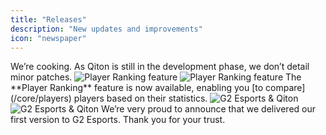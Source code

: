 ```yaml
---
title: "Releases"
description: "New updates and improvements"
icon: "newspaper"
---
```


<Update label="v1.0.0" description="coming late 2025">
    We’re cooking. As Qiton is still in the development phase, we don’t detail minor patches.
</Update>

<Update label="v0.9.0" description="13 may 2025">
    <Frame>
        <img
            className="block dark:hidden"
            src="./images/releases/player_ranking.png"
            alt="Player Ranking feature"
        />
        <img
            className="hidden dark:block"
            src="./images/releases/player_ranking.png"
            alt="Player Ranking feature"
        />
    </Frame>
    The **Player Ranking** feature is now available, enabling you [to compare](/core/players) players based on their
    statistics.
</Update>

<Update label="v0.5.5" description="4 march 2025">
    <Frame>
        <img
            className="block dark:hidden"
            src="./images/releases/g2_qiton.jpg"
            alt="G2 Esports & Qiton"
        />
        <img
            className="hidden dark:block"
            src="./images/releases/g2_qiton.jpg"
            alt="G2 Esports & Qiton"
        />
    </Frame>
    We’re very proud to announce that we delivered our first version to G2 Esports. Thank you for your trust.
</Update>
